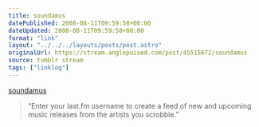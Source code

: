 ```yaml
---
title: soundamus
datePublished: 2008-08-11T09:59:58+00:00
dateUpdated: 2008-08-11T09:59:58+00:00
format: "link"
layout: "../../../layouts/posts/post.astro"
originalUrl: https://stream.anglepoised.com/post/45515672/soundamus
source: tumblr stream
tags: ["linklog"]
---
```


[soundamus][1]

> &ldquo;Enter your last.fm username to create a feed of new and upcoming music releases from the artists you scrobble.&rdquo;

[1]: http://www.soundamus.net/
